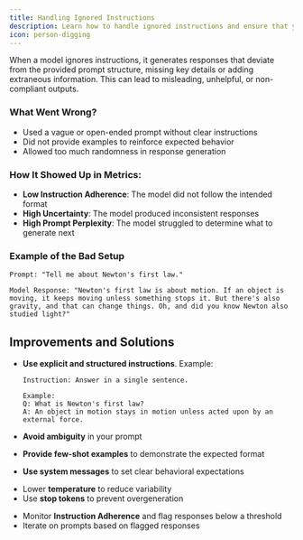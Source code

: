 ```yaml
---
title: Handling Ignored Instructions
description: Learn how to handle ignored instructions and ensure that your AI models follow your instructions.
icon: person-digging
---
```


When a model ignores instructions, it generates responses that deviate from the provided prompt structure, missing key details or adding extraneous information. This can lead to misleading, unhelpful, or non-compliant outputs.

### What Went Wrong?
- Used a vague or open-ended prompt without clear instructions
- Did not provide examples to reinforce expected behavior
- Allowed too much randomness in response generation

### How It Showed Up in Metrics:
- **Low Instruction Adherence**: The model did not follow the intended format
- **High Uncertainty**: The model produced inconsistent responses
- **High Prompt Perplexity**: The model struggled to determine what to generate next

### Example of the Bad Setup

```
Prompt: "Tell me about Newton's first law."

Model Response: "Newton's first law is about motion. If an object is moving, it keeps moving unless something stops it. But there's also gravity, and that can change things. Oh, and did you know Newton also studied light?"
```

## Improvements and Solutions
<Steps>
<Step title="Refine Your Prompt Design">

- **Use explicit and structured instructions**. Example:

  ```
  Instruction: Answer in a single sentence.
  
  Example:
  Q: What is Newton's first law?
  A: An object in motion stays in motion unless acted upon by an external force.
  ```

- **Avoid ambiguity** in your prompt
- **Provide few-shot examples** to demonstrate the expected format
- **Use system messages** to set clear behavioral expectations
</Step>
<Step title="Adjust Model Parameters">

- Lower **temperature** to reduce variability
- Use **stop tokens** to prevent overgeneration
</Step>
<Step title="Validate Responses Automatically">

- Monitor **Instruction Adherence** and flag responses below a threshold
- Iterate on prompts based on flagged responses
</Step>
</Steps>